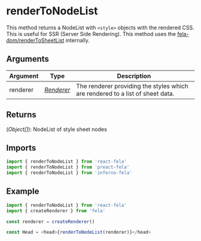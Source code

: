 

# renderToNodeList

This method returns a NodeList with `<style>` objects with the rendered CSS. This is useful for SSR (Server Side Rendering). This method uses the [fela-dom/renderToSheetList](../fela-dom/renderToSheetList) internally.

## Arguments

| Argument | Type                              | Description                                                                   |
| -------- | --------------------------------- | ----------------------------------------------------------------------------- |
| renderer | [_Renderer_](../fela/Renderer.md) | The renderer providing the styles which are rendered to a list of sheet data. |

## Returns

(_Object[]_): NodeList of style sheet nodes

## Imports

```javascript nocopy
import { renderToNodeList } from 'react-fela'
import { renderToNodeList } from 'preact-fela'
import { renderToNodeList } from 'inferno-fela'
```

## Example

```javascript nocopy
import { renderToNodeList } from 'react-fela'
import { createRenderer } from 'fela'

const renderer = createRenderer()

const Head = <head>{renderToNodeList(renderer)}</head>
```
